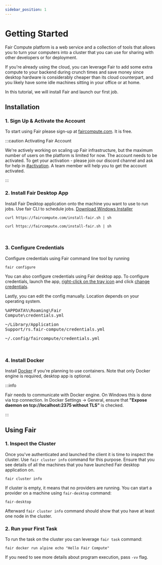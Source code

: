 ```yaml
---
sidebar_position: 1
---
```




# Getting Started

Fair Compute platform is a web service and a collection of tools that allows
you to turn your computers into a cluster that you can use for sharing with
other developers or for deployment.

If you're already using the cloud, you can leverage Fair to add some extra
compute to your backend during crunch times and save money since desktop
hardware is considerably cheaper than its cloud counterpart, and you likely
have some idle machines sitting in your office or at home.

In this tutorial, we will install Fair and launch our first job.

## Installation

### 1. Sign Up & Activate the Account

To start using Fair please sign-up at [faircompute.com](https://faircompute.com). It is free.

:::caution Activating Fair Account

We're actively working on scaling up Fair infrastructure, but the maximum number of users
on the platform is limited for now. The account needs to be activated. To get your activation -
please join our discord channel and ask for help in [#activation](https://discord.gg/JqjZPwrdZe).
A team member will help you to get the account activated.

:::

### 2. Install Fair Desktop App

Install Fair Desktop application onto the machine you want to use to run jobs. Use fair CLI to schedule jobs.
<Tabs groupId="operating-systems">
  <TabItem value="win" label="Windows">
    <a href="https://faircompute.com/install/fair/on/windows">Download Windows Installer</a>
  </TabItem>
  <TabItem value="mac" label="Mac">

  ```shell
  curl https://faircompute.com/install-fair.sh | sh
  ```

  </TabItem>
  <TabItem value="linux" label="Linux">

  ```shell
  curl https://faircompute.com/install-fair.sh | sh
  ```

  </TabItem>
</Tabs>
<br/>

### 3. Configure Credentials

Configure credentials using Fair command line tool by running
```shell
fair configure
```

You can also configure credentials using Fair desktop app.
To configure credentials, launch the app, <u>right-click on the tray icon</u> and click <u>change credentials</u>.

Lastly, you can edit the config manually. Location depends on your operating system.
<Tabs groupId="operating-systems">
    <TabItem value="win" label="Windows">
        <pre>%APPDATA%\Roaming\Fair Compute\credentials.yml</pre>
    </TabItem>
    <TabItem value="mac" label="Mac">
        <pre>~/Library/Application Support/rs.fair-compute/credentials.yml</pre>
    </TabItem>
    <TabItem value="linux" label="Linux">
        <pre>~/.config/faircompute/credentials.yml</pre>
    </TabItem>
</Tabs>
<br/>

### 4. Install Docker

Install [Docker](https://www.docker.com/get-started/) if you're planning to use containers.
Note that only Docker engine is required, desktop app is optional.

:::info

  Fair needs to communicate with Docker engine. On Windows this is done via tcp connection.
  In Docker Settings -> General, ensure that **"Expose daemon on tcp://localhost:2375 without TLS"** is checked.

:::

## Using Fair

### 1. Inspect the Cluster

Once you've authenticated and launched the client it is time to inspect the cluster.
Use `fair cluster info` command for this purpose. Ensure that you see details of all
the machines that you have launched Fair desktop application on.

```shell
fair cluster info
```

If cluster is empty, it means that no providers are running. You can start a provider
on a machine using `fair-desktop` command:
```shell
fair-desktop
```

Afterward `fair cluster info` command should show that you have at least one node in the cluster.

### 2. Run your First Task

To run the task on the cluster you can leverage `fair task` command:

```shell
fair docker run alpine echo "Hello Fair Compute"
```

If you need to see more details about program execution, pass `-vv` flag.
